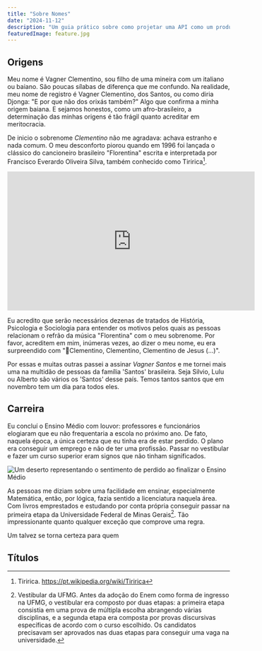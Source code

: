 ```yaml
---
title: "Sobre Nomes"
date: "2024-11-12"
description: "Um guia prático sobre como projetar uma API como um produto"
featuredImage: feature.jpg
---
```


## Origens

Meu nome é Vagner Clementino, sou filho de uma mineira com um italiano ou
baiano. São poucas sílabas de diferença que me confundo. Na realidade, meu nome
de registro é Vagner Clementino, dos Santos, ou como diria Djonga: "E por que
não dos orixás também?" Algo que confirma a minha origem baiana. E sejamos
honestos, como um afro-brasileiro, a determinação das minhas origens é tão
frágil quanto acreditar em meritocracia.

De inicio o sobrenome _Clementino_ não me agradava: achava estranho e nada
comum. O meu desconforto piorou quando em 1996 foi lançada o clássico do
cancioneiro brasileiro "Florentina" escrita e interpretada por Francisco
Everardo Oliveira Silva, também conhecido como Tiririca[^1].

<iframe width="560" 
        height="315"
        src="https://www.youtube.com/embed/uiem5_bJRLM"
        title="Clipe oficial da música Florentina"
        frameborder="0">
</iframe>

Eu acredito que serão necessários dezenas de tratados de História, Psicologia e
Sociologia para entender os motivos pelos quais as pessoas relacionam o refrão
da música "Florentina" com o meu sobrenome. Por favor, acreditem em mim,
inúmeras vezes, ao dizer o meu nome, eu era surpreendido com "🎵Clementino,
Clementino, Clementino de Jesus (...)".

Por essas e muitas outras passei a assinar _Vagner Santos_ e me tornei mais uma
na multidão de pessoas da família 'Santos' brasileira. Seja Silvio, Lulu ou
Alberto são vários os 'Santos' desse país. Temos tantos santos que em novembro
tem um dia para todos eles.

## Carreira

Eu concluí o Ensino Médio com louvor: professores e funcionários elogiaram que
eu não frequentaria a escola no próximo ano. De fato, naquela época, a única
certeza que eu tinha era de estar perdido. O plano era conseguir um emprego e
não de ter uma profissão. Passar no vestibular e fazer um curso superior eram
signos que não tinham significados.

![Um deserto representando o sentimento de perdido ao finalizar o Ensino
Médio](./deserto.webp)

As pessoas me diziam sobre uma facilidade em ensinar, especialmente Matemática,
então, por lógica, fazia sentido a licenciatura naquela área. Com livros
emprestados e estudando por conta própria conseguir passar na primeira etapa da
Universidade Federal de Minas Gerais[^2]. Tão impressionante quanto qualquer
exceção que comprove uma regra.

Um talvez se torna certeza para quem


## Títulos


[^1]:
    Tiririca.
    https://pt.wikipedia.org/wiki/Tiririca

[^2]:
    Vestibular da UFMG.
    Antes da adoção do Enem como forma de ingresso na UFMG, o vestibular era
    composto por duas etapas: a primeira etapa consistia em uma prova de
    múltipla escolha abrangendo várias disciplinas, e a segunda etapa era
    composta por provas discursivas específicas de acordo com o curso
    escolhido. Os candidatos precisavam ser aprovados nas duas etapas para
    conseguir uma vaga na universidade.
